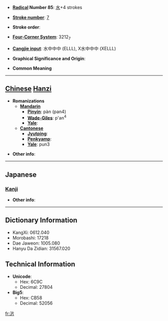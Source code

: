 * '''[[Wiktionary:Chinese radical index| Radical]] Number 85''': [[Wiktionary:Chinese radical index 水|水]]+4 strokes

* '''[[Wiktionary:Chinese total strokes index|Stroke number]]''': [[Wiktionary:Chinese total strokes index 7|7]]

* '''Stroke order''': 

* '''[[Wiktionary:Chinese four corner index|Four-Corner System]]''': 3212<sub>7</sub>

* '''[[Wiktionary:Chinese Cangjie index|Cangjie input]]''': 水中中中 (ELLL), X水中中中 (XELLL)

* '''Graphical Significance and Origin''': 

* '''Common Meaning'''

----

== [[Chinese]] [[Hanzi]] ==

* '''Romanizations'''
** '''[[Mandarin]]'''
*** '''[[Pinyin]]''': pàn (pan4)
*** '''[[Wade-Giles]]''': p'an<sup>4</sup>
*** '''[[Yale]]''': 
** '''[[Cantonese]]'''
*** '''[[Jyutping]]''':
*** '''[[Penkyamp]]''': 
*** '''[[Yale]]''': pun3

* '''Other info''': 

----

==Japanese==
===[[Kanji]]===
{{kanji|on readings=[[はん]] (han)|kun readings=}}

* '''Other info''':  

----

== Dictionary Information ==

* KangXi: 0612.040
* Morobashi: 17218
* Dae Jaweon: 1005.080
* Hanyu Da Zidian: 31567.020

== Technical Information ==

* '''Unicode''':
** Hex: 6C9C
** Decimal: 27804
* '''Big5''':
** Hex: CB58
** Decimal: 52056

[[fr:沜]]